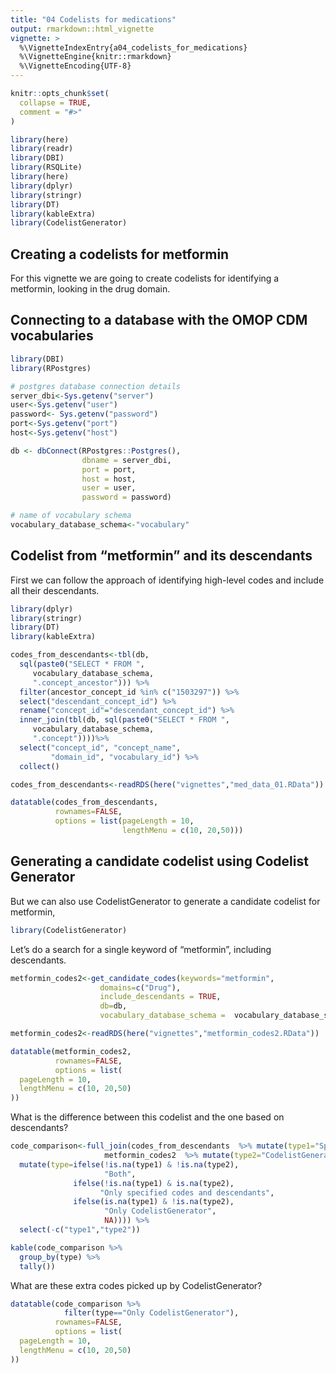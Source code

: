 ```yaml
---
title: "04 Codelists for medications"
output: rmarkdown::html_vignette
vignette: >
  %\VignetteIndexEntry{a04_codelists_for_medications}
  %\VignetteEngine{knitr::rmarkdown}
  %\VignetteEncoding{UTF-8}
---
```


```r
knitr::opts_chunk$set(
  collapse = TRUE,
  comment = "#>"
)
```

```r
library(here)
library(readr)
library(DBI)
library(RSQLite)
library(here)
library(dplyr)
library(stringr)
library(DT)
library(kableExtra)
library(CodelistGenerator)
```

## Creating a codelists for metformin
For this vignette we are going to create codelists for identifying a metformin, looking in the drug domain.

## Connecting to a database with the OMOP CDM vocabularies
```r
library(DBI)
library(RPostgres)
```

```r
# postgres database connection details
server_dbi<-Sys.getenv("server")
user<-Sys.getenv("user")
password<- Sys.getenv("password")
port<-Sys.getenv("port")
host<-Sys.getenv("host")

db <- dbConnect(RPostgres::Postgres(),
                dbname = server_dbi,
                port = port,
                host = host,
                user = user,
                password = password)

# name of vocabulary schema
vocabulary_database_schema<-"vocabulary"
```

## Codelist from "metformin" and its descendants
First we can follow the approach of identifying high-level codes and include all their descendants.

```r
library(dplyr)
library(stringr)
library(DT)
library(kableExtra)
```

```r
codes_from_descendants<-tbl(db,
  sql(paste0("SELECT * FROM ",
     vocabulary_database_schema,
     ".concept_ancestor"))) %>%
  filter(ancestor_concept_id %in% c("1503297")) %>%
  select("descendant_concept_id") %>%
  rename("concept_id"="descendant_concept_id") %>%
  inner_join(tbl(db, sql(paste0("SELECT * FROM ",
     vocabulary_database_schema,
     ".concept"))))%>%
  select("concept_id", "concept_name",
         "domain_id", "vocabulary_id") %>%
  collect()

```

```r
codes_from_descendants<-readRDS(here("vignettes","med_data_01.RData"))
```

```r
datatable(codes_from_descendants,
          rownames=FALSE,
          options = list(pageLength = 10,
                         lengthMenu = c(10, 20,50)))

```

## Generating a candidate codelist using Codelist Generator
But we can also use CodelistGenerator to generate a candidate codelist for metformin,

```r
library(CodelistGenerator)
```

Let's do a search for a single keyword of "metformin", including descendants.
```r
metformin_codes2<-get_candidate_codes(keywords="metformin",
                    domains=c("Drug"),
                    include_descendants = TRUE,
                    db=db,
                    vocabulary_database_schema =  vocabulary_database_schema)

```

```r
metformin_codes2<-readRDS(here("vignettes","metformin_codes2.RData"))
```

```r
datatable(metformin_codes2,
          rownames=FALSE,
          options = list(
  pageLength = 10,
  lengthMenu = c(10, 20,50)
))
```

What is the difference between this codelist and the one based on descendants?
```r
code_comparison<-full_join(codes_from_descendants  %>% mutate(type1="Specified codes and descendants"), 
                     metformin_codes2  %>% mutate(type2="CodelistGenerator")) %>% 
  mutate(type=ifelse(!is.na(type1) & !is.na(type2),
                     "Both",
              ifelse(!is.na(type1) & is.na(type2),
                    "Only specified codes and descendants",
              ifelse(is.na(type1) & !is.na(type2),
                     "Only CodelistGenerator",
                     NA)))) %>% 
  select(-c("type1","type2"))

```


```r
kable(code_comparison %>% 
  group_by(type) %>% 
  tally())
```

What are these extra codes picked up by CodelistGenerator?
```r
datatable(code_comparison %>% 
            filter(type=="Only CodelistGenerator"),
          rownames=FALSE,
          options = list(
  pageLength = 10,
  lengthMenu = c(10, 20,50)
))
```
